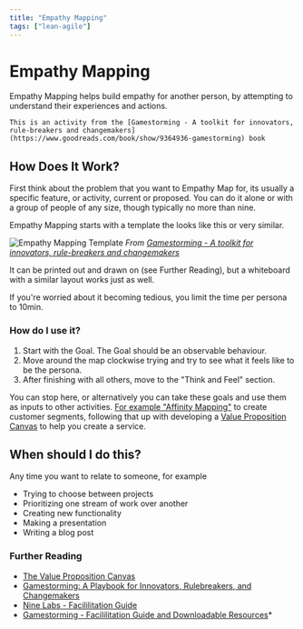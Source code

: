 ```yaml
---
title: "Empathy Mapping"
tags: ["lean-agile"]
---
```



# Empathy Mapping

Empathy Mapping helps build empathy for another person, by attempting to understand their experiences and actions.

```admonish info
This is an activity from the [Gamestorming - A toolkit for innovators, rule-breakers and changemakers](https://www.goodreads.com/book/show/9364936-gamestorming) book
```

## How Does It Work?

First think about the problem that you want to Empathy Map for, its usually a specific feature, or activity, current or proposed. You can do it alone or with a group of people of any size, though typically no more than nine.

Empathy Mapping starts with a template the looks like this or very similar.

![Empathy Mapping Template](../img/empathy-mapping/template.png)
_From [Gamestorming - A toolkit for innovators, rule-breakers and changemakers](https://gamestorming.com/update-to-the-empathy-map/)_

It can be printed out and drawn on (see Further Reading), but a whiteboard with a similar layout works just as well.

If you're worried about it becoming tedious, you limit the time per persona to 10min.

### How do I use it?

1. Start with the Goal. The Goal should be an observable behaviour.
2. Move around the map clockwise trying and try to see what it feels like to be the persona.
3. After finishing with all others, move to the "Think and Feel" section.

You can stop here, or alternatively you can take these goals and use them as inputs to other activities. [For example "Affinity Mapping"](https://generalassemb.ly/design/user-experience-design/affinity-mapping) to create customer segments, following that up with developing a [Value Proposition Canvas](https://strategyzer.com/canvas/value-proposition-canvas) to help you create a service.

## When should I do this?

Any time you want to relate to someone, for example

- Trying to choose between projects
- Prioritizing one stream of work over another
- Creating new functionality
- Making a presentation
- Writing a blog post

### Further Reading

- [The Value Proposition Canvas](https://strategyzer.com/canvas/value-proposition-canvas)
- [Gamestorming: A Playbook for Innovators, Rulebreakers, and Changemakers](https://www.amazon.co.uk/Gamestorming-Playbook-Innovators-Rulebreakers-Changemakers/dp/0596804172)
- [Nine Labs - Facililitation Guide](https://www.ninelabs.com/blog/empathy-maps-the-business-of-putting-users-first/)
- [Gamestorming - Facililitation Guide and Downloadable Resources](https://medium.com/the-xplane-collection/updated-empathy-map-canvas-46df22df3c8a)\*
